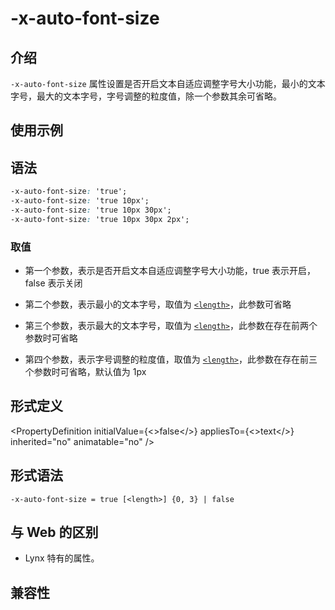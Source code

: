 # -x-auto-font-size

## 介绍

`-x-auto-font-size` 属性设置是否开启文本自适应调整字号大小功能，最小的文本字号，最大的文本字号，字号调整的粒度值，除一个参数其余可省略。

## 使用示例


<Go
  example="css-api"
  defaultFile="src/-x-auto-font-size/App.tsx"
  img="https://lf-lynx.tiktok-cdns.com/obj/lynx-artifacts-oss-sg/lynx-website/assets/doc/css/-x-auto-font-size.jpg"
  defaultEntryFile="dist/-x-auto-font-size.lynx.bundle"
  entry="src/-x-auto-font-size"
/>

## 语法

```css
-x-auto-font-size: 'true';
-x-auto-font-size: 'true 10px';
-x-auto-font-size: 'true 10px 30px';
-x-auto-font-size: 'true 10px 30px 2px';
```

### 取值

- 第一个参数，表示是否开启文本自适应调整字号大小功能，true 表示开启，false 表示关闭

- 第二个参数，表示最小的文本字号，取值为 [`<length>`](api/css/data-type/length.mdx)，此参数可省略

- 第三个参数，表示最大的文本字号，取值为 [`<length>`](api/css/data-type/length.mdx)，此参数在存在前两个参数时可省略

- 第四个参数，表示字号调整的粒度值，取值为 [`<length>`](api/css/data-type/length.mdx)，此参数在存在前三个参数时可省略，默认值为 1px

## 形式定义


<PropertyDefinition
  initialValue={<>false</>}
  appliesTo={<>text</>}
  inherited="no"
  animatable="no"
/>

## 形式语法

```
-x-auto-font-size = true [<length>] {0, 3} | false
```

## 与 Web 的区别

- Lynx 特有的属性。

## 兼容性


<LegacyCompatTable metadata="css/properties/-x-auto-font-size" />
